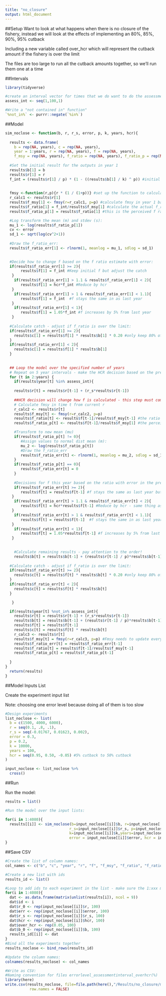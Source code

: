 ```yaml
---
title: "no_closure"
output: html_document
---
```

##Setup
Want to look at what happens when there is no closure of the fishery, instead we will look at the effects of implementing an 80%, 85%, 90%, 95% cutback  

Including a new variable called over_hcr which will represent the cutback amount if the fishery is over the limit  

The files are too large to run all the cutback amounts together, so we'll run them one at a time  

##Intervals

```r
library(tidyverse)

#create an interval vector for times that we do want to do the assessment:
assess_int <- seq(1,100,1)

#Write a "not contained in" function"
`%not_in%` <- purrr::negate(`%in%`)
```

##Model

```r

sim_noclose <- function(b, r, r_s, error, p, k, years, hcr){
  
  results <- data.frame(
    b = rep(NA, years), c = rep(NA, years), 
    year = 1:years, r = rep(NA, years), f = rep(NA, years),
    f_msy = rep(NA, years), f_ratio = rep(NA, years), f_ratio_p = rep(NA, years), f_ratio_err = rep(NA, years)) #Setup the results dataframe 
  
  #Set the initial result for the outputs in year 1
  results$b[1] = b
  results$r[1] = r
  f_int = (results$r[1] / p) * (1 - ((results$b[1] / k) ^ p)) #initial f assuming catch = surplus
  
  
  fmsy <-function(r,p){r * (1 / (1+p))} #set up the function to calculate Fmsy based on growth (r) and shape parameter (p)
  r_calc1 <- results$r[1]
  results$f_msy[1] <- fmsy(r=r_calc1, p=p) #calculate fmsy in year 1 based on historical parameters
  results$f_ratio[1] = f_int/results$f_msy[1] #calculate the actual f_ratio from initial fishing pressure (this is basically f in time t-1) and fmsy
  results$f_ratio_p[1] = results$f_ratio[1] #this is the perceived f ratio by the fisheries managers - with climate change, this perceived ratio will not adjust fmsy as climate shifts productivity

  #Log transform the mean (m) and stdev (s):
  mu_1 <- log(results$f_ratio_p[1]) 
  cv <- error
  sd_1 <- sqrt(log(cv^2+1))
  
  #Draw the f_ratio_err:
  results$f_ratio_err[1] <- rlnorm(1, meanlog = mu_1, sdlog = sd_1)

  
  #Decide how to change f based on the f ratio estimate with error:
  if(results$f_ratio_err[1] >= 2){
       results$f[1] = f_int #Keep initial f but adjust the catch 
   } 
    if(results$f_ratio_err[1] > 1.1 & results$f_ratio_err[1] < 2){
       results$f[1] = hcr*f_int #Reduce by hcr
   }  
    if(results$f_ratio_err[1] > 1 & results$f_ratio_err[1] < 1.1){
       results$f[1] = f_int  #f stays the same in as last year
   }
    if(results$f_ratio_err[1] < 1){
       results$f[1] = 1.05*f_int #f increases by 5% from last year
   } 
  
  #Calculate catch - adjust if f_ratio is over the limit:
  if(results$f_ratio_err[1] >= 2){
    results$c[1] = results$f[1] * results$b[1] * 0.20 #only keep 80% of the catch 
  } 
  if(results$f_ratio_err[1] < 2){
    results$c[1] = results$f[1] * results$b[1] 
  }
  
  
  ## Loop the model over the specified number of years
  # Repeat on 5 year intervals - make the HCR decision based on the previous years data and apply the f to the current assessment year, this f remains constant until next assessment
  for (t in 2:years) {
    if(results$year[t] %in% assess_int){
    
    results$r[t] = results$r[t-1] + (r_s*results$r[t-1])
    
    ##HCR decision will change how f is calculated - this step must come before calculating c 
    # Calculate fmsy in time t from current r 
    r_calc2 <- results$r[t]
    results$f_msy[t] <- fmsy(r=r_calc2, p=p)
    results$f_ratio[t] <- results$f[t-1]/results$f_msy[t-1] #the ratio of f/fmsy at the beginning of the year is based on last years f and fmsy
    results$f_ratio_p[t] <- results$f[t-1]/results$f_msy[1] #the perceived f ratio is based on the original fmsy from the first assessment

    #Transform to new mean (mu)
    if(results$f_ratio_p[t] != 0){
       #Assign values to normal dist mean (m):
       mu_2 <- log(results$f_ratio_p[t])
       #Draw the f_ratio_err
       results$f_ratio_err[t] <- rlnorm(1, meanlog = mu_2, sdlog = sd_1)
    }
    if(results$f_ratio_p[t] == 0){
       results$f_ratio_err[t] = 0
    }
    
    #Decisions for f this year based on the ratio with error in the previous year 
    if(results$f_ratio_err[t] >= 2){
       results$f[t] = results$f[t-1] #f stays the same as last year but catch will change in that year 
   } 
    if(results$f_ratio_err[t] > 1.1 & results$f_ratio_err[t] < 2){
       results$f[t] = hcr*results$f[t-1] #Reduce by hcr - same thing as keeping (hcr%) of previous fishing mortality
   }  
    if(results$f_ratio_err[t] > 1 & results$f_ratio_err[t] < 1.1){
       results$f[t] = results$f[t-1]  #f stays the same in as last year
   }
    if(results$f_ratio_err[t] < 1){
       results$f[t] = 1.05*results$f[t-1] #f increases by 5% from last year
   } 
    
    
    #Calculate remaining results - pay attention to the order!
    results$b[t] = results$b[t-1] + (results$r[t-1] / p)*results$b[t-1]*(1 - ((results$b[t-1]/k) ^ p))-results$c[t-1]
    
  #Calculate catch - adjust if f_ratio is over the limit:
  if(results$f_ratio_err[t] >= 2){
    results$c[t] = results$f[t] * results$b[t] * 0.20 #only keep 80% of the catch 
  } 
  if(results$f_ratio_err[t] < 2){
    results$c[t] = results$f[t] * results$b[t]
  }

   } 

  if(results$year[t] %not_in% assess_int){
    results$r[t] = results$r[t-1] + (r_s*results$r[t-1])
    results$b[t] = results$b[t-1] + (results$r[t-1] / p)*results$b[t-1]*(1 - ((results$b[t-1]/k) ^ p))-results$c[t-1]
    results$f[t] = results$f[t-1]
    results$c[t] = results$f[t] * results$b[t]
    r_calc3 <- results$r[t]
    results$f_msy[t] = fmsy(r=r_calc3, p=p) #Fmsy needs to update every year to capture productivity changes
    results$f_ratio_err[t] = results$f_ratio_err[t-1]
    results$f_ratio[t] = results$f[t-1]/results$f_msy[t-1]
    results$f_ratio_p[t] = results$f_ratio_p[t-1]
    
  }
}
  return(results)
}


```



##Model Inputs List

Create the experiment input list  

Note: choosing one error level because doing all of them is too slow
```r

#Design experiments
list_noclose <- list(
  b = c(1500, 4000, 6000),
  r = seq(0.1, .8, .1),
  r_s = seq(-0.01767, 0.01623, 0.002),
  error = 0.3,
  p = 0.2,
  k = 10000,
  years = 100,
  hcr = seq(0.95, 0.50, -0.05) #5% cutback to 50% cutback 
)

input_noclose <- list_noclose %>%
  cross()


```


##Run

Run the model:
```r

results = list()

#Run the model over the input lists:

for(i in 1:4080){
  results[[i]] <- sim_noclose(b=input_noclose[[i]]$b, r=input_noclose[[i]]$r,
                             r_s=input_noclose[[i]]$r_s, p=input_noclose[[i]]$p,
                             k=input_noclose[[i]]$k,years=input_noclose[[i]]$years, 
                             error = input_noclose[[i]]$error, hcr = input_noclose[[i]]$hcr)
}

```

##Save CSV
 
```r

#Create the list of column names:
col_names <- c("b", "c", "year", "r", "f", "f_msy", "f_ratio", "f_ratio_p", "f_ratio_err", "id", "r_0", "error", "r_s", "hcr", "over_hcr", "b_0")

#Create a new list with ids
results_id <- list()

#Loop to add ids to each experiment in the list - make sure the 1:xxx matches the number of lists in the results
for(i in 1:4080){
  dat <- as.data.frame(matrix(unlist(results[i]), ncol = 9))
  dat$id <- i
  dat$r_0 <- rep(input_noclose[[i]]$r, 100)
  dat$err <- rep(input_noclose[[i]]$error, 100)
  dat$r_s <- rep(input_noclose[[i]]$r_s, 100)
  dat$hcr <- rep(input_noclose[[i]]$hcr, 100)
  dat$over_hcr <- rep(0.05, 100)
  dat$b_0 <- rep(input_noclose[[i]]$b, 100)
  results_id[[i]] <- dat
}
#Bind all the experiments together
results_noclose <- bind_rows(results_id)

#Update the column names:
colnames(results_noclose) <- col_names

#Write as CSV:
#Naming convention for files errorlevel_assessmentinterval_overhcr(%)
library(here)
write.csv(results_noclose, file=file.path(here(),"/Results/no_closure/miderror/miderr_1_80.csv"),
           row.names = FALSE)

```
